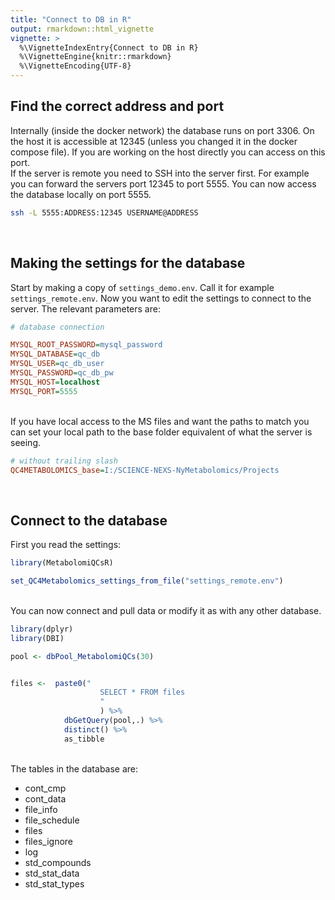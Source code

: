 ```yaml
---
title: "Connect to DB in R"
output: rmarkdown::html_vignette
vignette: >
  %\VignetteIndexEntry{Connect to DB in R}
  %\VignetteEngine{knitr::rmarkdown}
  %\VignetteEncoding{UTF-8}
---
```


## Find the correct address and port

Internally (inside the docker network) the database runs on port 3306. On the host it is accessible at 12345 (unless you changed it in the docker compose file). If you are working on the host directly you can access on this port.\
If the server is remote you need to SSH into the server first. For example you can forward the servers port 12345 to port 5555. You can now access the database locally on port 5555.

``` bash
ssh -L 5555:ADDRESS:12345 USERNAME@ADDRESS
```
\

## Making the settings for the database

Start by making a copy of `settings_demo.env`. Call it for example `settings_remote.env`. Now you want to edit the settings to connect to the server. The relevant parameters are:

``` ini
# database connection

MYSQL_ROOT_PASSWORD=mysql_password 
MYSQL_DATABASE=qc_db 
MYSQL_USER=qc_db_user 
MYSQL_PASSWORD=qc_db_pw 
MYSQL_HOST=localhost 
MYSQL_PORT=5555
```

\
If you have local access to the MS files and want the paths to match you can set your local path to the base folder equivalent of what the server is seeing.

``` ini
# without trailing slash
QC4METABOLOMICS_base=I:/SCIENCE-NEXS-NyMetabolomics/Projects
```
\

## Connect to the database

First you read the settings:

```r
library(MetabolomiQCsR)

set_QC4Metabolomics_settings_from_file("settings_remote.env")
```

\
You can now connect and pull data or modify it as with any other database.

```r
library(dplyr)
library(DBI)

pool <- dbPool_MetabolomiQCs(30)


files <-  paste0("
                    SELECT * FROM files
                    "
                    ) %>% 
            dbGetQuery(pool,.) %>% 
            distinct() %>% 
            as_tibble
```

\
The tables in the database are:

-   cont_cmp
-   cont_data
-   file_info
-   file_schedule
-   files
-   files_ignore
-   log
-   std_compounds
-   std_stat_data
-   std_stat_types
